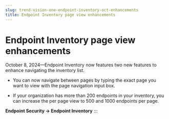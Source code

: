 ```yaml
---
slug: trend-vision-one-endpoint-inventory-oct-enhancements
title: Endpoint Inventory page view enhancements
---
```

# Endpoint Inventory page view enhancements

October 8, 2024—Endpoint Inventory now features two new features to enhance navigating the inventory list.

- You can now navigate between pages by typing the exact page you want to view with the page navigation input box.

- If your organization has more than 200 endpoints in your inventory, you can increase the per page view to 500 and 1000 endpoints per page.

**Endpoint Security → Endpoint Inventory**
:::
